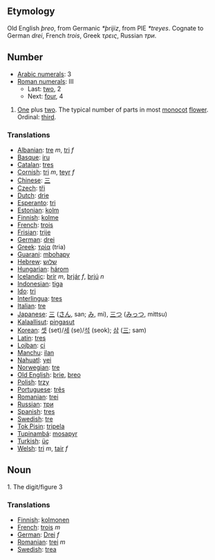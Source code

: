 == Etymology ==
Old English ''þreo'', from Germanic ''*þrijiz'', from PIE ''*treyes''. Cognate to German ''drei'', French ''trois'', Greek ''τρεις'', Russian ''три''.

== Number ==
*[[w:Arabic Numerals|Arabic numerals]]: 3
*[[w:Roman numerals|Roman numerals]]: III
**Last: [[two]], 2
**Next: [[four]], 4

# [[One]] plus [[two]]. The typical number of parts in most [[monocot]] [[flower]]. Ordinal: [[third]].

=== Translations ===
*[[Albanian]]: [[tre]] ''m'', [[tri]] ''f''
*[[Basque]]: [[iru]]
*[[Catalan]]: [[tres]]
*[[Cornish]]: [[tri]] ''m'', [[teyr]] ''f''
*[[Chinese]]: [[三]]
*[[Czech]]: [[tři]]
*[[Dutch]]: [[drie]]
*[[Esperanto]]: [[tri]]
*[[Estonian]]: [[kolm]]
*[[Finnish]]: [[kolme]]
*[[French]]: [[trois]]
*[[Frisian]]: [[trije]]
*[[German]]: [[drei]]
*[[Greek]]: [[τρία]] (tria)
*[[Guarani]]: [[mbohapy]]
*[[Hebrew]]: [[שלוש]]
*[[Hungarian]]: [[három]]
*[[Icelandic]]: [[þrír]] ''m'', [[þrjár]] ''f'', [[þrjú]] ''n''
*[[Indonesian]]: [[tiga]]
*[[Ido]]: [[tri]]
*[[Interlingua]]: [[tres]]
*[[Italian]]: [[tre]]
*[[Japanese]]: [[三]] ([[さん]], san; [[み]], mi), [[三つ]] ([[みっつ]], mittsu)
*[[Kalaallisut]]: [[pingasut]]
*[[Korean]]: [[셋]] (set)/[[세]] (se)/[[석]] (seok); [[삼]] ([[三]]; sam)
*[[Latin]]: [[tres]]
*[[Lojban]]: [[ci]]
*[[Manchu]]: [[ilan]]
*[[Nahuatl]]: [[yei]]
*[[Norwegian]]: [[tre]]
*[[Old English]]: [[þrie]], [[þreo]]
*[[Polish]]: [[trzy]]
*[[Portuguese]]: [[três]]
*[[Romanian]]: [[trei]]
*[[Russian]]: [[три]]
*[[Spanish]]: [[tres]]
*[[Swedish]]: [[tre]]
*[[Tok Pisin]]: [[tripela]]
*[[Tupinambá]]: [[mosapyr]]
*[[Turkish]]: [[üç]]
*[[Welsh]]: [[tri]] ''m'', [[tair]] ''f''

== Noun ==

1. The digit/figure 3

=== Translations ===
*[[Finnish]]: [[kolmonen]]
*[[French]]: [[trois]] ''m''
*[[German]]: [[Drei]] ''f''
*[[Romanian]]: [[trei]] ''m''
*[[Swedish]]: [[trea]]